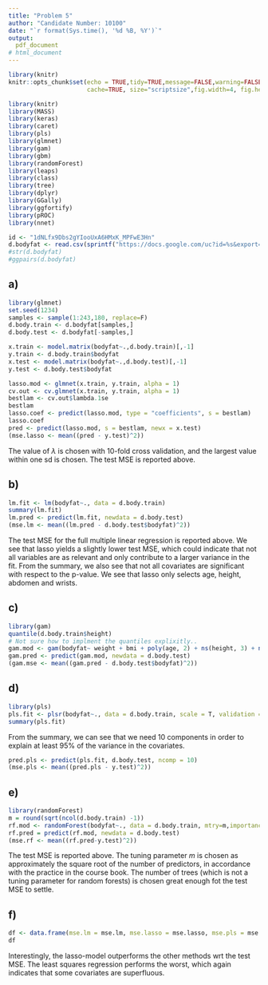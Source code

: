 ```yaml
---
title: "Problem 5"
author: "Candidate Number: 10100"
date: "`r format(Sys.time(), '%d %B, %Y')`"
output: 
  pdf_document
# html_document
---
```

  
```r
library(knitr)
knitr::opts_chunk$set(echo = TRUE,tidy=TRUE,message=FALSE,warning=FALSE,strip.white=TRUE,prompt=FALSE,
                      cache=TRUE, size="scriptsize",fig.width=4, fig.height=3, fig.align = "center")
```


```r
library(knitr)
library(MASS)
library(keras)
library(caret)
library(pls)
library(glmnet)
library(gam)
library(gbm)
library(randomForest)
library(leaps)
library(class)
library(tree)
library(dplyr)
library(GGally)
library(ggfortify)
library(pROC)
library(nnet)
```



```r
id <- "1dNLfx9Dbs2gYIooUxA6HMxK_MPFwE3Hn"
d.bodyfat <- read.csv(sprintf("https://docs.google.com/uc?id=%s&export=download",id), header = T)
#str(d.bodyfat)
#ggpairs(d.bodyfat)
```
## a)

```r
library(glmnet)
set.seed(1234)
samples <- sample(1:243,180, replace=F)
d.body.train <- d.bodyfat[samples,]
d.body.test <- d.bodyfat[-samples,]

x.train <- model.matrix(bodyfat~.,d.body.train)[,-1]
y.train <- d.body.train$bodyfat
x.test <- model.matrix(bodyfat~.,d.body.test)[,-1]
y.test <- d.body.test$bodyfat

lasso.mod <- glmnet(x.train, y.train, alpha = 1)
cv.out <- cv.glmnet(x.train, y.train, alpha = 1)
bestlam <- cv.out$lambda.1se
bestlam
lasso.coef <- predict(lasso.mod, type = "coefficients", s = bestlam)
lasso.coef
pred <- predict(lasso.mod, s = bestlam, newx = x.test)
(mse.lasso <- mean((pred - y.test)^2))
```

The value of $\lambda$ is chosen with 10-fold cross validation, and the largest value within one sd is chosen. The test MSE is reported above.

## b)
```r
lm.fit <- lm(bodyfat~., data = d.body.train)
summary(lm.fit)
lm.pred <- predict(lm.fit, newdata = d.body.test)
(mse.lm <- mean((lm.pred - d.body.test$bodyfat)^2))
```
The test MSE for the full multiple linear regression is reported above. We see that lasso yields a slightly lower test MSE, which could indicate that not all variables are as relevant and only contribute to a larger variance in the fit. From the summary, we also see that not all covariates are significant with respect to the p-value. We see that lasso only selects age, height, abdomen and wrists. 


## c)
```r
library(gam)
quantile(d.body.train$height)
# Not sure how to implment the quantiles explixitly..
gam.mod <- gam(bodyfat~ weight + bmi + poly(age, 2) + ns(height, 3) + ns(abdomen, 3) + s(hip), data = d.body.train)
gam.pred <- predict(gam.mod, newdata = d.body.test)
(gam.mse <- mean((gam.pred - d.body.test$bodyfat)^2))
```
## d)
```r
library(pls)
pls.fit <- plsr(bodyfat~., data = d.body.train, scale = T, validation = "CV")
summary(pls.fit)
```
From the summary, we can see that we need 10 components in order to explain at least 95% of the variance in the covariates.
```r
pred.pls <- predict(pls.fit, d.body.test, ncomp = 10)
(mse.pls <- mean((pred.pls - y.test)^2))
```

## e)
```r
library(randomForest)
m = round(sqrt(ncol(d.body.train) -1))
rf.mod <- randomForest(bodyfat~., data = d.body.train, mtry=m,importance =TRUE, n.trees = 2000)
rf.pred = predict(rf.mod, newdata = d.body.test)
(mse.rf <- mean((rf.pred-y.test)^2))
```
The test MSE is reported above. The tuning parameter $m$ is chosen as approximately the square root of the number of predictors, in accordance with the practice in the course book. The number of trees (which is not a tuning parameter for random forests) is chosen great enough fot the test MSE to settle.

## f)
```r
df <- data.frame(mse.lm = mse.lm, mse.lasso = mse.lasso, mse.pls = mse.pls, mse.rf = mse.rf)
df
```

Interestingly, the lasso-model outperforms the other methods wrt the test MSE. The least squares regression performs the worst, which again indicates that some covariates are superfluous.

